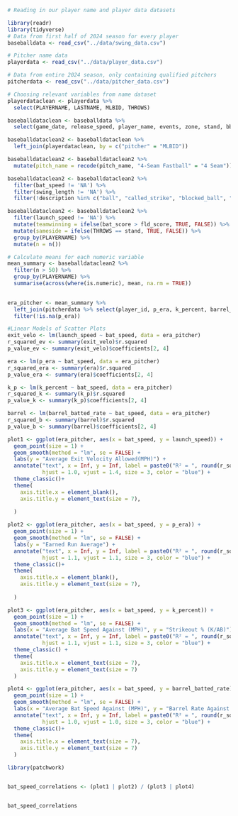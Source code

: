 

```r
# Reading in our player name and player data datasets

library(readr)
library(tidyverse)
# Data from first half of 2024 season for every player
baseballdata <- read_csv("../data/swing_data.csv")

# Pitcher name data
playerdata <- read_csv("../data/player_data.csv")

# Data from entire 2024 season, only containing qualified pitchers
pitcherdata <- read_csv("../data/pitcher_data.csv")

# Choosing relevant variables from name dataset
playerdataclean <- playerdata %>%
  select(PLAYERNAME, LASTNAME, MLBID, THROWS)
```

```r
baseballdataclean <- baseballdata %>%
  select(game_date, release_speed, player_name, events, zone, stand, bb_type, balls, strikes, pfx_x, pfx_z, outs_when_up, inning, hit_distance_sc, launch_angle, launch_speed, effective_speed, release_spin_rate, launch_speed_angle, estimated_ba_using_speedangle, estimated_woba_using_speedangle, woba_value, bat_score, fld_score, pitch_name, pitcher, bat_speed, swing_length, description)

baseballdataclean2 <- baseballdataclean %>% 
  left_join(playerdataclean, by = c("pitcher" = "MLBID"))

baseballdataclean2 <- baseballdataclean2 %>%
  mutate(pitch_name = recode(pitch_name, "4-Seam Fastball" = "4 Seam"))

baseballdataclean2 <- baseballdataclean2 %>%
  filter(bat_speed != 'NA') %>%
  filter(swing_length != 'NA') %>%
  filter(!description %in% c("ball", "called_strike", "blocked_ball", "pitchout", "hit_by_pitch", "foul_bunt","missed_bunt", "bunt_foul_tip"))

baseballdataclean2 <- baseballdataclean2 %>%
  filter(launch_speed != 'NA') %>%
  mutate(teamwinning = ifelse(bat_score > fld_score, TRUE, FALSE)) %>%
  mutate(sameside = ifelse(THROWS == stand, TRUE, FALSE)) %>%
  group_by(PLAYERNAME) %>%
  mutate(n = n())

# Calculate means for each numeric variable
mean_summary <- baseballdataclean2 %>%
  filter(n > 50) %>%
  group_by(PLAYERNAME) %>%
  summarise(across(where(is.numeric), mean, na.rm = TRUE))
  
```
```r
era_pitcher <- mean_summary %>%
  left_join(pitcherdata %>% select(player_id, p_era, k_percent, barrel_batted_rate), by = c("pitcher" = "player_id")) %>%
  filter(!is.na(p_era))
```

```r
#Linear Models of Scatter Plots
exit_velo <- lm(launch_speed ~ bat_speed, data = era_pitcher)
r_squared_ev <- summary(exit_velo)$r.squared
p_value_ev <- summary(exit_velo)$coefficients[2, 4]

era <- lm(p_era ~ bat_speed, data = era_pitcher)
r_squared_era <- summary(era)$r.squared
p_value_era <- summary(era)$coefficients[2, 4]

k_p <- lm(k_percent ~ bat_speed, data = era_pitcher)
r_squared_k <- summary(k_p)$r.squared
p_value_k <- summary(k_p)$coefficients[2, 4]

barrel <- lm(barrel_batted_rate ~ bat_speed, data = era_pitcher)
r_squared_b <- summary(barrel)$r.squared
p_value_b <- summary(barrel)$coefficients[2, 4]
```




```r
plot1 <- ggplot(era_pitcher, aes(x = bat_speed, y = launch_speed)) +
  geom_point(size = 1) +
  geom_smooth(method = "lm", se = FALSE) +
  labs(y = "Average Exit Velocity Allowed(MPH)") +
  annotate("text", x = Inf, y = Inf, label = paste0("R² = ", round(r_squared_ev, 3), "\np = ", signif(p_value_ev, 3)),
           hjust = 1.0, vjust = 1.4, size = 3, color = "blue") +
  theme_classic()+
  theme(
    axis.title.x = element_blank(), 
    axis.title.y = element_text(size = 7),
    
  )

```

```r
plot2 <- ggplot(era_pitcher, aes(x = bat_speed, y = p_era)) +
  geom_point(size = 1) +
  geom_smooth(method = "lm", se = FALSE) +
  labs(y = "Earned Run Average") +
  annotate("text", x = Inf, y = Inf, label = paste0("R² = ", round(r_squared_era, 3), "\np = ", signif(p_value_era, 3)),
           hjust = 1.1, vjust = 1.1, size = 3, color = "blue") +
  theme_classic()+
  theme(
    axis.title.x = element_blank(), 
    axis.title.y = element_text(size = 7),
    
  )

```
```r
plot3 <- ggplot(era_pitcher, aes(x = bat_speed, y = k_percent)) +
  geom_point(size = 1) +
  geom_smooth(method = "lm", se = FALSE) +
  labs(x = "Average Bat Speed Against (MPH)", y = "Strikeout % (K/AB)") +
  annotate("text", x = Inf, y = Inf, label = paste0("R² = ", round(r_squared_k, 3), "\np = ", signif(p_value_k, 3)),
           hjust = 1.1, vjust = 1.1, size = 3, color = "blue") +
  theme_classic() +
  theme(
    axis.title.x = element_text(size = 7), 
    axis.title.y = element_text(size = 7)
  )

```


```r
plot4 <- ggplot(era_pitcher, aes(x = bat_speed, y = barrel_batted_rate)) +
  geom_point(size = 1) +
  geom_smooth(method = "lm", se = FALSE) +
  labs(x = "Average Bat Speed Against (MPH)", y = "Barrel Rate Against (%)") +
  annotate("text", x = Inf, y = Inf, label = paste0("R² = ", round(r_squared_b, 3), "\np = ", signif(p_value_b, 3)),
           hjust = 1.0, vjust = 1.0, size = 3, color = "blue") +
  theme_classic()+ 
  theme(
    axis.title.x = element_text(size = 7), 
    axis.title.y = element_text(size = 7)
  )
```

```r
library(patchwork)


bat_speed_correlations <- (plot1 | plot2) / (plot3 | plot4)


bat_speed_correlations
```



